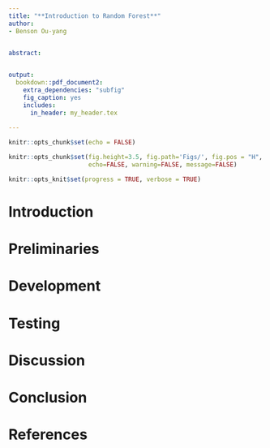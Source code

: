 ```yaml
---
title: "**Introduction to Random Forest**"
author: 
- Benson Ou-yang


abstract: 

 
output: 
  bookdown::pdf_document2:
    extra_dependencies: "subfig"
    fig_caption: yes
    includes: 
      in_header: my_header.tex
  
---
```



```r
knitr::opts_chunk$set(echo = FALSE)
```

```r
knitr::opts_chunk$set(fig.height=3.5, fig.path='Figs/', fig.pos = "H",
                      echo=FALSE, warning=FALSE, message=FALSE)

```

```r
knitr::opts_knit$set(progress = TRUE, verbose = TRUE)
```


 

# Introduction





# Preliminaries



# Development



# Testing


# Discussion



# Conclusion





# References




